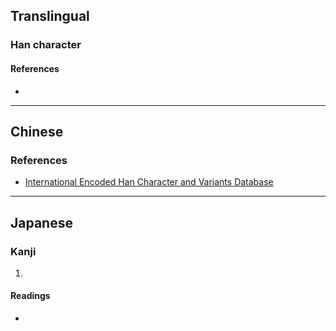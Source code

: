 {{also|巠}}
{{character info/new}}
==Translingual==

===Han character===
{{Han char|rn=32|rad=土|as=04|sn=7|four=|canj=MVVG|ids=⿳一巛土}}

====References====
* {{Han ref|kx=0226.101|dkj=04962|hdz=10422.120|uh=5759|ud=22361}}

----

==Chinese==
{{zh-see|巠|v}}

===References===
* [http://chardb.iis.sinica.edu.tw/char/9050 International Encoded Han Character and Variants Database]

----

==Japanese==

===Kanji===
{{ja-kanji|grade=|rs=土04}}

# {{rfdef|ja|sort=土04}}

====Readings====
* {{ja-readings|on=[[けい]] (kei)|kun=}}